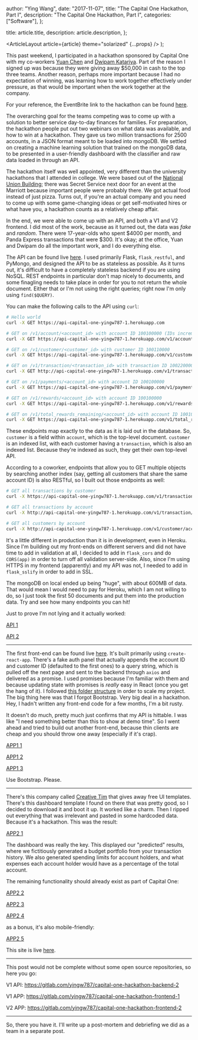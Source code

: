 
  author: "Ying Wang",
  date: "2017-11-07",
  title: "The Capital One Hackathon, Part I",
  description: "The Capital One Hackathon, Part I",
  categories: ["Software"],
};

  title: article.title,
  description: article.description,
};

  <ArticleLayout article={article} theme="solarized" {...props} />
);

This past weekend, I participated in a hackathon sponsored by Capital One with
my co-workers [Yuan Chen](https://github.com/chenyuan920911) and [Dwipam
Katariya](https://github.com/dwipam). Part of the reason I signed up was because
they were giving away $50,000 in cash to the top three teams. Another reason,
perhaps more important because I had no expectation of winning, was learning how
to work together effectively under pressure, as that would be important when the
work together at the company.

For your reference, the EventBrite link to the hackathon can be found
[here](https://www.eventbrite.com/e/capital-one-code-fam-hackathon-tickets-38116917727#).

The overarching goal for the teams competing was to come up with a solution to
better service day-to-day finances for families. For preparation, the hackathon
people put out two webinars on what data was available, and how to win at a
hackathon. They gave us two million transactions for 2500 accounts, in a JSON
format meant to be loaded into mongoDB. We settled on creating a machine
learning solution that trained on the mongoDB data, to be presented in a
user-friendly dashboard with the classifier and raw data loaded in through an
API.

The hackathon itself was well appointed, very different than the university
hackathons that I attended in college. We were based out of the [National Union
Building](https://www.nationalunionbuilding.com/); there was Secret Service next
door for an event at the Marriott because important people were probably there.
We got actual food instead of just pizza. Turns out, if you're an actual company
and you need to come up with some game-changing ideas or get self-motivated
hires or what have you, a hackathon counts as a relatively cheap affair.

In the end, we were able to come up with an API, and both a V1 and V2 frontend.
I did most of the work, because as it turned out, the data was _fake_ and
_random_. There were 17-year-olds who spent \$4000 per month, and Panda Express
transactions that were \$300. It's okay; at the office, Yuan and Dwipam do all
the important work, and I do everything else.

The API can be found live [here](api-capital-one-yingw787-1.herokuapp.com). I
used primarily Flask, `flask_restful`, and PyMongo, and designed the API to be
as stateless as possible. As it turns out, it's difficult to have a completely
stateless backend if you are using NoSQL. REST endpoints in particular don't map
nicely to documents, and some finagling needs to take place in order for you to
not return the whole document. Either that or I'm not using the right queries;
right now I'm only using `find($QUERY)`.

You can make the following calls to the API using `curl`:

```bash
# Hello world
curl -X GET https://api-capital-one-yingw787-1.herokuapp.com

# GET on /v1/account/<account_id> with account ID 100100000 (IDs increment the latter 1, so next account ID in order would be 100200000)
curl -X GET https://api-capital-one-yingw787-1.herokuapp.com/v1/account/100100000

# GET on /v1/customer/<customer_id> with customer ID 100110000
curl -X GET https://api-capital-one-yingw787-1.herokuapp.com/v1/customer/100110000

# GET on /v1/transaction/<transaction_id> with transaction ID 1002200003
curl -X GET http://api-capital-one-yingw787-1.herokuapp.com/v1/transaction/100220003

# GET on /v1/payments/<account_id> with account ID 100100000
curl -X GET https://api-capital-one-yingw787-1.herokuapp.com/v1/payments/100100000

# GET on /v1/rewards/<account_id> with account ID 100100000
curl -X GET https://api-capital-one-yingw787-1.herokuapp.com/v1/rewards/100100000

# GET on /v1/total_rewards_remaining/<account_id> with account ID 100100000
curl -X GET https://api-capital-one-yingw787-1.herokuapp.com/v1/total_rewards_remaining/100100000
```

These endpoints map exactly to the data as it is laid out in the database. So,
`customer` is a field within `account`, which is the top-level document.
`customer` is an indexed list, with each customer having a `transaction`, which
is also an indexed list. Because they're indexed as such, they get their own
top-level API.

According to a coworker, endpoints that allow you to GET multiple objects by
searching another index (say, getting all customers that share the same account
ID) is also RESTful, so I built out those endpoints as well:

```bash
# GET all transactions by customer
curl -X https://api-capital-one-yingw787-1.herokuapp.com/v1/transaction/customer/100110000

# GET all transactions by account
curl -X http://api-capital-one-yingw787-1.herokuapp.com/v1/transaction/account/100100000

# GET all customers by account
curl -X http://api-capital-one-yingw787-1.herokuapp.com/v1/customer/account/100100000
```

It's a little different in production than it is in development, even in Heroku.
Since I'm building out my front-ends on different servers and did not have time
to add in validation at all, I decided to add in `flask_cors` and do `CORS(app)`
in order to turn off all validation server-side. Also, since I'm using HTTPS in
my frontend (apparently) and my API was not, I needed to add in `flask_sslify`
in order to add in SSL.

The mongoDB on local ended up being "huge", with about 600MB of data. That would
mean I would need to pay for Heroku, which I am not willing to do, so I just
took the first 50 documents and put them into the production data. Try and see
how many endpoints you can hit!

Just to prove I'm not lying and it actually worked:

[API 1](/img/posts/2017/11/07/capital_one_hackathon_1.png)

[API 2](/img/posts/2017/11/07/capital_one_hackathon_2.png)

---

The first front-end can be found live
[here](https://app-capital-one-yingw787-1.herokuapp.com/). It's built primarily
using `create-react-app`. There's a fake auth panel that actually appends the
account ID and customer ID (defaulted to the first ones) to a query string,
which is pulled off the next page and sent to the backend through `axios` and
delivered as a promise. I used promises because I'm familiar with them and
because updating state with promises is _really_ easy in React (once you get the
hang of it). I followed [this folder
structure](https://hackernoon.com/the-100-correct-way-to-structure-a-react-app-or-why-theres-no-such-thing-3ede534ef1ed)
in order to scale my project. The big thing here was that I forgot Bootstrap.
Very big deal in a hackathon. Hey, I hadn't written any front-end code for a few
months, I'm a bit rusty.

It doesn't do much, pretty much just confirms that my API is hittable. I was
like "I need something better than this to show at demo time". So I went ahead
and tried to build out another front-end, because thin clients are cheap and you
should throw one away (especially if it's crap).

[APP1 1](/img/posts/2017/11/07/capital_one_hackathon_3.png)

[APP1 2](/img/posts/2017/11/07/capital_one_hackathon_4.png)

[APP1 3](/img/posts/2017/11/07/capital_one_hackathon_5.png)

Use Bootstrap. Please.

---

There's this company called [Creative Tim](https://www.creative-tim.com/) that
gives away free UI templates. There's this dashboard template I found on there
that was pretty good, so I decided to download it and boot it up. It worked like
a charm. Then I ripped out everything that was irrelevant and pasted in some
hardcoded data. Because it's a hackathon. This was the result:

[APP2 1](/img/posts/2017/11/07/capital_one_hackathon_6.png)

The dashboard was really the key. This displayed our "predicted" results, where
we fictitiously generated a budget portfolio from your transaction history. We
also generated spending limits for account holders, and what expenses each
account holder would have as a percentage of the total account.

The remaining functionality should already exist as part of Capital One:

[APP2 2](/img/posts/2017/11/07/capital_one_hackathon_7.png)

[APP2 3](/img/posts/2017/11/07/capital_one_hackathon_8.png)

[APP2 4](/img/posts/2017/11/07/capital_one_hackathon_9.png)

as a bonus, it's also mobile-friendly:

[APP2 5](/img/posts/2017/11/07/capital_one_hackathon_10.png)

This site is live [here](app-capital-one-yingw787-2.herokuapp.com).

---

This post would not be complete without some open source repositories, so here
you go:

V1 API: https://gitlab.com/yingw787/capital-one-hackathon-backend-2

V1 APP: https://gitlab.com/yingw787/capital-one-hackathon-frontend-1

V2 APP: https://gitlab.com/yingw787/capital-one-hackathon-frontend-2

---

So, there you have it. I'll write up a post-mortem and debriefing we did as a
team in a separate post.
